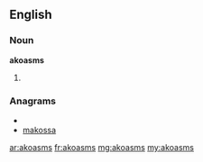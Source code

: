 ==English==

===Noun===
'''akoasms'''

# {{plural of|[[akoasm]]}}

===Anagrams===
* {{alphagram|aakmoss}}
* [[makossa#English|makossa]]

[[ar:akoasms]]
[[fr:akoasms]]
[[mg:akoasms]]
[[my:akoasms]]
